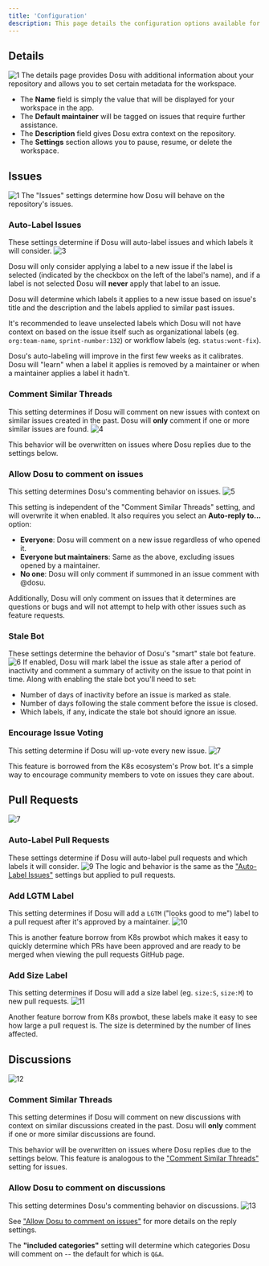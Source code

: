 ```yaml
---
title: 'Configuration'
description: This page details the configuration options available for GitHub workspaces.
---
```


## Details
![1](/images/github-config-1.png)
The details page provides Dosu with additional information about your repository and 
allows you to set certain metadata for the workspace.
- The **Name** field is simply the value that will be displayed for your workspace in the app.
- The **Default maintainer** will be tagged on issues that require further assistance.
- The **Description** field gives Dosu extra context on the repository.
- The **Settings** section allows you to pause, resume, or delete the workspace.

## Issues
![1](/images/github-config-2.png)
The "Issues" settings determine how Dosu will behave on the repository's issues.

### Auto-Label Issues
These settings determine if Dosu will auto-label issues and which labels it will consider.
![3](/images/github-config-3.png)


Dosu will only consider applying a label to a new issue if the label is selected (indicated by the checkbox on the left of the label's name), and if a label is not selected Dosu will **never** apply that label to an issue.

Dosu will determine which labels it applies to a new issue based on issue's title and the description and 
the labels applied to similar past issues.

It's recommended to leave unselected labels which Dosu will not have context on based on the issue itself such as organizational labels
(eg. `org:team-name`, `sprint-number:132`) or workflow labels (eg. `status:wont-fix`).

<Note>
Dosu's auto-labeling will improve in the first few weeks as it calibrates. Dosu will "learn" when a label it applies is removed by a maintainer or when a maintainer applies a label it hadn't. 
</Note>

### Comment Similar Threads
This setting determines if Dosu will comment on new issues with context on similar issues created in the past.
Dosu will **only** comment if one or more similar issues are found.
![4](/images/github-config-4.png)

This behavior will be overwritten on issues where Dosu replies due to the settings below.

### Allow Dosu to comment on issues
This setting determines Dosu's commenting behavior on issues.
![5](/images/github-config-5.png)

This setting is independent of the "Comment Similar Threads" setting, and will overwrite it when enabled.
It also requires you select an **Auto-reply to...** option:
- **Everyone**: Dosu will comment on a new issue regardless of who opened it.
- **Everyone but maintainers**: Same as the above, excluding issues opened by a maintainer.
- **No one**: Dosu will only comment if summoned in an issue comment with @dosu.

Additionally, Dosu will only comment on issues that it determines are questions or bugs and will not attempt to help with other 
issues such as feature requests.

### Stale Bot
These settings determine the behavior of Dosu's "smart" stale bot feature.
![6](/images/github-config-6.png)
If enabled, Dosu will mark label the issue as stale after a period of inactivity and comment a summary of activity on the issue to that point in time.
Along with enabling the stale bot you'll need to set:
- Number of days of inactivity before an issue is marked as stale.
- Number of days following the stale comment before the issue is closed.
- Which labels, if any, indicate the stale bot should ignore an issue.

### Encourage Issue Voting
This setting determine if Dosu will up-vote every new issue.
![7](/images/github-config-7.png)

This feature is borrowed from the K8s ecosystem's Prow bot. It's a simple way to encourage community members to vote on issues they care about.


## Pull Requests
![7](/images/github-config-8.png)

### Auto-Label Pull Requests
These settings determine if Dosu will auto-label pull requests and which labels it will consider.
![9](/images/github-config-9.png)
The logic and behavior is the same as the ["Auto-Label Issues"](#auto-label-issues) settings but applied to pull requests.


### Add LGTM Label
This setting determines if Dosu will add a `LGTM` ("looks good to me") label to a pull request after it's approved by a maintainer.
![10](/images/github-config-10.png)


This is another feature borrow from K8s prowbot which makes it easy to quickly determine which PRs have been approved and are ready to be merged when viewing the pull requests GitHub page.

### Add Size Label
This setting determines if Dosu will add a size label (eg. `size:S`, `size:M`) to new pull requests.
![11](/images/github-config-11.png)

Another feature borrow from K8s prowbot, these labels make it easy to see how large a pull request is. The size is determined by the number of lines affected.

## Discussions
![12](/images/github-config-12.png)

### Comment Similar Threads
This setting determines if Dosu will comment on new discussions with context on similar discussions created in the past.
Dosu will **only** comment if one or more similar discussions are found.

This behavior will be overwritten on issues where Dosu replies due to the settings below. 
This feature is analogous to the ["Comment Similar Threads"](#comment-similar-threads) setting for issues.

### Allow Dosu to comment on discussions
This setting determines Dosu's commenting behavior on discussions.
![13](/images/github-config-13.png)


See ["Allow Dosu to comment on issues"](#allow-dosu-to-comment-on-issues) for more details on the reply settings.

The **"included categories"** setting will determine which categories Dosu will comment on -- the default for which is `Q&A`.
